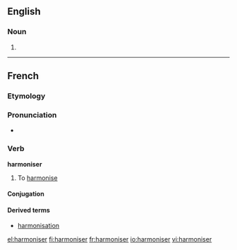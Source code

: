 ==English==

===Noun===
{{en-noun}}

# {{alternative spelling of|[[harmonizer]]}}

----

==French==

===Etymology===
{{suffix|harmonie|iser|lang=fr}}

===Pronunciation===
* {{audio|Fr-harmoniser.ogg|Audio}}

===Verb===
'''harmoniser'''

# To [[harmonise]]

====Conjugation====
{{fr-conj-er|harmonis|avoir}}

====Derived terms====
* [[harmonisation]]

[[el:harmoniser]]
[[fi:harmoniser]]
[[fr:harmoniser]]
[[io:harmoniser]]
[[vi:harmoniser]]